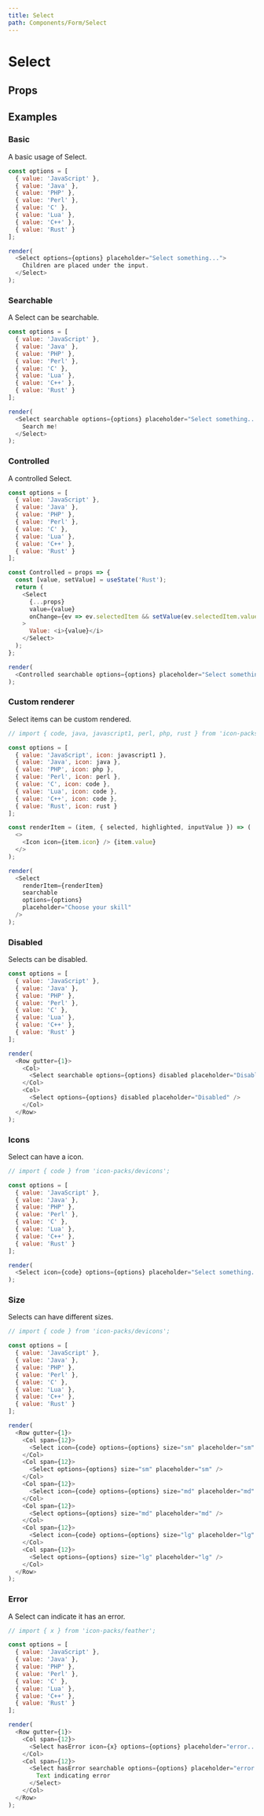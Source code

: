 ```yaml
---
title: Select
path: Components/Form/Select
---
```



# Select

<Description of="Select" />

## Props

<Props of="Select" />

## Examples

### Basic

A basic usage of Select.

```js live withRender
const options = [
  { value: 'JavaScript' },
  { value: 'Java' },
  { value: 'PHP' },
  { value: 'Perl' },
  { value: 'C' },
  { value: 'Lua' },
  { value: 'C++' },
  { value: 'Rust' }
];

render(
  <Select options={options} placeholder="Select something...">
    Children are placed under the input.
  </Select>
);
```

### Searchable

A Select can be searchable.

```js live withRender
const options = [
  { value: 'JavaScript' },
  { value: 'Java' },
  { value: 'PHP' },
  { value: 'Perl' },
  { value: 'C' },
  { value: 'Lua' },
  { value: 'C++' },
  { value: 'Rust' }
];

render(
  <Select searchable options={options} placeholder="Select something...">
    Search me!
  </Select>
);
```

### Controlled

A controlled Select.

```js live withRender
const options = [
  { value: 'JavaScript' },
  { value: 'Java' },
  { value: 'PHP' },
  { value: 'Perl' },
  { value: 'C' },
  { value: 'Lua' },
  { value: 'C++' },
  { value: 'Rust' }
];

const Controlled = props => {
  const [value, setValue] = useState('Rust');
  return (
    <Select
      {...props}
      value={value}
      onChange={ev => ev.selectedItem && setValue(ev.selectedItem.value)}
    >
      Value: <i>{value}</i>
    </Select>
  );
};

render(
  <Controlled searchable options={options} placeholder="Select something..." />
);
```

### Custom renderer

Select items can be custom rendered.

```js live withRender
// import { code, java, javascript1, perl, php, rust } from 'icon-packs/devicons';

const options = [
  { value: 'JavaScript', icon: javascript1 },
  { value: 'Java', icon: java },
  { value: 'PHP', icon: php },
  { value: 'Perl', icon: perl },
  { value: 'C', icon: code },
  { value: 'Lua', icon: code },
  { value: 'C++', icon: code },
  { value: 'Rust', icon: rust }
];

const renderItem = (item, { selected, highlighted, inputValue }) => (
  <>
    <Icon icon={item.icon} /> {item.value}
  </>
);

render(
  <Select
    renderItem={renderItem}
    searchable
    options={options}
    placeholder="Choose your skill"
  />
);
```

### Disabled

Selects can be disabled.

```js live withRender
const options = [
  { value: 'JavaScript' },
  { value: 'Java' },
  { value: 'PHP' },
  { value: 'Perl' },
  { value: 'C' },
  { value: 'Lua' },
  { value: 'C++' },
  { value: 'Rust' }
];

render(
  <Row gutter={1}>
    <Col>
      <Select searchable options={options} disabled placeholder="Disabled" />
    </Col>
    <Col>
      <Select options={options} disabled placeholder="Disabled" />
    </Col>
  </Row>
);
```

### Icons

Select can have a icon.

```js live withRender
// import { code } from 'icon-packs/devicons';

const options = [
  { value: 'JavaScript' },
  { value: 'Java' },
  { value: 'PHP' },
  { value: 'Perl' },
  { value: 'C' },
  { value: 'Lua' },
  { value: 'C++' },
  { value: 'Rust' }
];

render(
  <Select icon={code} options={options} placeholder="Select something..." />
);
```

### Size

Selects can have different sizes.

```js live withRender
// import { code } from 'icon-packs/devicons';

const options = [
  { value: 'JavaScript' },
  { value: 'Java' },
  { value: 'PHP' },
  { value: 'Perl' },
  { value: 'C' },
  { value: 'Lua' },
  { value: 'C++' },
  { value: 'Rust' }
];

render(
  <Row gutter={1}>
    <Col span={12}>
      <Select icon={code} options={options} size="sm" placeholder="sm" />
    </Col>
    <Col span={12}>
      <Select options={options} size="sm" placeholder="sm" />
    </Col>
    <Col span={12}>
      <Select icon={code} options={options} size="md" placeholder="md" />
    </Col>
    <Col span={12}>
      <Select options={options} size="md" placeholder="md" />
    </Col>
    <Col span={12}>
      <Select icon={code} options={options} size="lg" placeholder="lg" />
    </Col>
    <Col span={12}>
      <Select options={options} size="lg" placeholder="lg" />
    </Col>
  </Row>
);
```

### Error

A Select can indicate it has an error.

```js live withRender
// import { x } from 'icon-packs/feather';

const options = [
  { value: 'JavaScript' },
  { value: 'Java' },
  { value: 'PHP' },
  { value: 'Perl' },
  { value: 'C' },
  { value: 'Lua' },
  { value: 'C++' },
  { value: 'Rust' }
];

render(
  <Row gutter={1}>
    <Col span={12}>
      <Select hasError icon={x} options={options} placeholder="error..." />
    </Col>
    <Col span={12}>
      <Select hasError searchable options={options} placeholder="error...">
        Text indicating error
      </Select>
    </Col>
  </Row>
);
```

